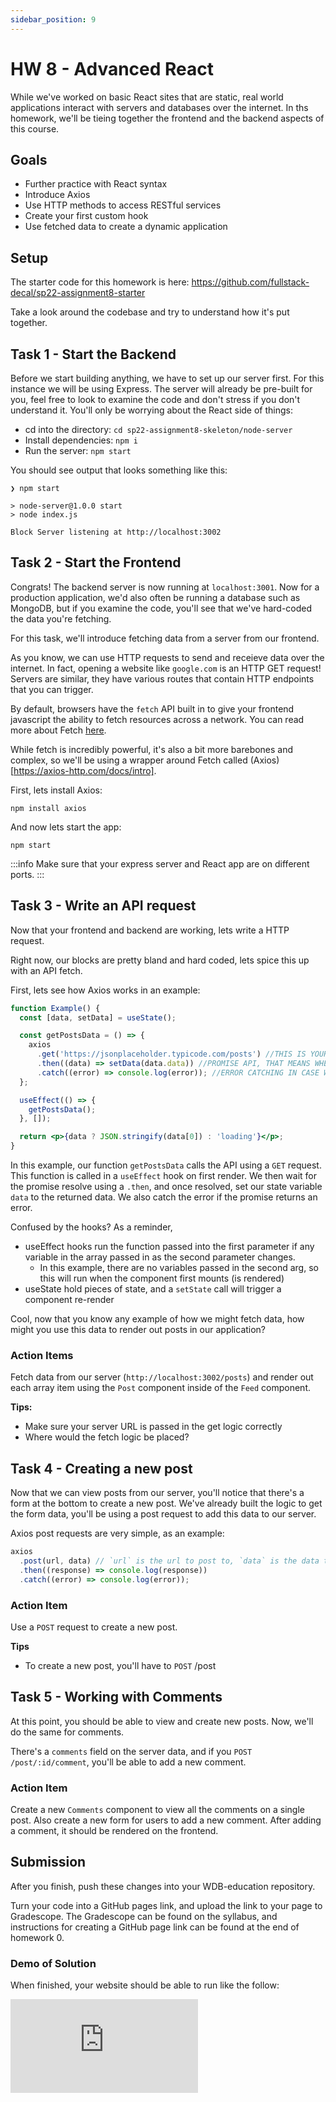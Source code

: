 ```yaml
---
sidebar_position: 9
---
```


# HW 8 - Advanced React

While we've worked on basic React sites that are static, real world applications
interact with servers and databases over the internet. In ths homework, we'll be
tieing together the frontend and the backend aspects of this course.

## Goals

- Further practice with React syntax
- Introduce Axios
- Use HTTP methods to access RESTful services
- Create your first custom hook
- Use fetched data to create a dynamic application

## Setup

The starter code for this homework is here: https://github.com/fullstack-decal/sp22-assignment8-starter

Take a look around the codebase and try to understand how it's put together.

## Task 1 - Start the Backend

Before we start building anything, we have to set up our server first. For this
instance we will be using Express. The server will already be pre-built for you,
feel free to look to examine the code and don't stress if you don't understand
it. You'll only be worrying about the React side of things:

- cd into the directory: `cd sp22-assignment8-skeleton/node-server`
- Install dependencies: `npm i`
- Run the server: `npm start`

You should see output that looks something like this:

```shell
❯ npm start

> node-server@1.0.0 start
> node index.js

Block Server listening at http://localhost:3002
```

## Task 2 - Start the Frontend

Congrats! The backend server is now running at `localhost:3001`. Now for a
production application, we'd also often be running a database such as MongoDB,
but if you examine the code, you'll see that we've hard-coded the data you're
fetching.

For this task, we'll introduce fetching data from a server from our frontend.

As you know, we can use HTTP requests to send and receieve data over the
internet. In fact, opening a website like `google.com` is an HTTP GET request!
Servers are similar, they have various routes that contain HTTP endpoints that
you can trigger.

By default, browsers have the `fetch` API built in to give your frontend
javascript the ability to fetch resources across a network. You can read more
about Fetch [here](https://developer.mozilla.org/en-US/docs/Web/API/Fetch_API).

While fetch is incredibly powerful, it's also a bit more barebones and complex,
so we'll be using a wrapper around Fetch called
(Axios)[https://axios-http.com/docs/intro].

First, lets install Axios:

```shell
npm install axios
```

And now lets start the app:

```npm
npm start
```

:::info Make sure that your express server and React app are on different ports.
:::

## Task 3 - Write an API request

Now that your frontend and backend are working, lets write a HTTP request.

Right now, our blocks are pretty bland and hard coded, lets spice this up with
an API fetch.

First, lets see how Axios works in an example:

```jsx live
function Example() {
  const [data, setData] = useState();

  const getPostsData = () => {
    axios
      .get('https://jsonplaceholder.typicode.com/posts') //THIS IS YOUR URL OF YOUR API
      .then((data) => setData(data.data)) //PROMISE API, THAT MEANS WHEN YOU GET THE DATA WHAT DO I DO WITH IT
      .catch((error) => console.log(error)); //ERROR CATCHING IN CASE WE RECIEVE AN ERROR
  };

  useEffect(() => {
    getPostsData();
  }, []);

  return <p>{data ? JSON.stringify(data[0]) : 'loading'}</p>;
}
```

In this example, our function `getPostsData` calls the API using a `GET`
request. This function is called in a `useEffect` hook on first render. We then
wait for the promise resolve using a `.then`, and once resolved, set our state
variable `data` to the returned data. We also catch the error if the promise
returns an error.

Confused by the hooks? As a reminder,

- useEffect hooks run the function passed into the first parameter if any
  variable in the array passed in as the second parameter changes.
  - In this example, there are no variables passed in the second arg, so this
    will run when the component first mounts (is rendered)
- useState hold pieces of state, and a `setState` call will trigger a component
  re-render

Cool, now that you know any example of how we might fetch data, how might you
use this data to render out posts in our application?

### Action Items

Fetch data from our server (`http://localhost:3002/posts`) and render out each
array item using the `Post` component inside of the `Feed` component.

**Tips:**

- Make sure your server URL is passed in the get logic correctly
- Where would the fetch logic be placed?

## Task 4 - Creating a new post

Now that we can view posts from our server, you'll notice that there's a form at
the bottom to create a new post. We've already built the logic to get the form
data, you'll be using a post request to add this data to our server.

Axios post requests are very simple, as an example:

```js
axios
  .post(url, data) // `url` is the url to post to, `data` is the data to send in the body of the HTTP request
  .then((response) => console.log(response))
  .catch((error) => console.log(error));
```

### Action Item

Use a `POST` request to create a new post.

**Tips**

- To create a new post, you'll have to `POST` /post

## Task 5 - Working with Comments

At this point, you should be able to view and create new posts. Now, we'll do
the same for comments.

There's a `comments` field on the server data, and if you `POST`
`/post/:id/comment`, you'll be able to add a new comment.

### Action Item

Create a new `Comments` component to view all the comments on a single post.
Also create a new form for users to add a new comment. After adding a comment,
it should be rendered on the frontend.

## Submission

After you finish, push these changes into your WDB-education repository.

Turn your code into a GitHub pages link, and upload the link to your page to Gradescope. The Gradescope can be found on the syllabus, and instructions for creating a GitHub page link can be found at the end of homework 0.


### Demo of Solution

When finished, your website should be able to run like the follow:

<iframe
  src="https://www.loom.com/embed/843dd029aa584d1398b129145b8d5968"
  frameborder="0"
  webkitallowfullscreen
  mozallowfullscreen
  allowfullscreen
  style={{ height: '300px' }}
/>

Note the UI doesn't have to be the samee

## Contributors

- [Caelin Sutch](https://www.linkedin.com/in/caelinsutch)
